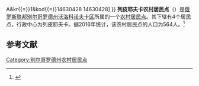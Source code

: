 {{Infobox Settlement
| official_name = 列皮耶夫卡农村居民点
| native_name = Репьевское сельское поселение
| settlement_type = [[农村居民点|农村居民点]]
| subdivision_type = [[国家|国家]]
| subdivision_type1 = [[州_(俄罗斯)|州]]
| subdivision_type2 = [[区_(苏联)|区]]
| subdivision_name = {{RUS}}
| subdivision_name1 = [[别尔哥罗德州|别尔哥罗德州]]
| subdivision_name2 = [[沃洛科诺夫卡区|沃洛科诺夫卡区]]
| seat_type = 行政中心
| seat = 列皮耶夫卡
| population_as_of=2016
| population_footnotes = <ref name=stat />
| population_total = 564
| coordinates_display = inline,title
| latd =  | latm =  | lats =  | latNS = N
| longd =  | longm =  | longs =  | longEW = E
| timezone = [[莫斯科时间|MSK]]
| utc_offset = +3
| blank_name = [[俄罗斯市政土地区划代码|OKTMO编码]]
| blank_info = [http://classif.spb.ru/classificators/view/tma.php?st{{=}}A&kr{{=}}1&kod{{=}}14630428 14630428]
}}
'''列皮耶夫卡农村居民点'''（{{lang-ru|Репьевское сельское поселение}}）是[[俄罗斯联邦|俄罗斯联邦]][[别尔哥罗德州|别尔哥罗德州]][[沃洛科诺夫卡区|沃洛科诺夫卡区]]所属的一个[[农村居民点|农村居民点]]。其下辖有4个居民点，行政中心为列皮耶夫卡。据2016年统计，该农村居民点的人口为564人。<ref name=stat>{{cite web |url=http://www.gubkinadm.ru/gorod/images/stories/foto/okrug/pasportggo.rar |title=Паспорт Губкинского городского округа на 1 января 2016 года |accessdate=2016-02-02 |archiveurl=https://www.webcitation.org/6ezlnsjoC?url=http://www.gubkinadm.ru/gorod/images/stories/foto/okrug/pasportggo.rar |archivedate=2016-02-02 |language=ru |deadurl=yes }}</ref>

== 参考文献 ==
{{reflist}}

{{Russia-stub}}

[[Category:别尔哥罗德州农村居民点|Category:别尔哥罗德州农村居民点]]